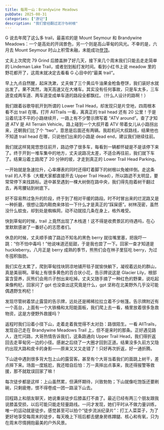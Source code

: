 ```yaml
---
title: 每周一山：Brandywine Meadows
pubDate: 2025-08-31
categories: ["游记"]
description: "我们曾经翻过泥泞与树根"
---
```



G 说去年爬了这么多 trail，最喜欢的是 Mount Seymour 和 Brandywine Meadows：一个是高处的开阔景色，另一个则是高山草甸的风光。不幸的是，六月去 Mount Seymour 时山上积雪未融，未能成功[登顶](https://josiewei2023.github.io/posts/seymour/)。

丈夫上次爬完 79 Grind 后膝盖肿了好几天，接下来几个周末我们只能去走走简单的 Lindeman Lake Trail，或者划划船打发时间。看到小红书上说 meadow 里的野花都开了，这周末就决定去看看 G 心目中的“最美 trail”。

早上九点自然醒，起床洗漱，丈夫做了三个黄瓜牛油果金枪鱼卷饼，我们装好水就出发了。果不其然，海天高速又在大堵车。其实没有任何事故，只是车太多，三车道变成两车道、两车道变成单车道的路段全都飘红。（什么人设计的路啊！）

我们跟着谷歌导航开到所谓的 Lower Trail Head，却发现只是片空地，四周根本看不出 trail 在哪。打开 AllTrails 一看，离真正的 trail head 还有 20 公里！于是沿着坑洼不平的小路继续开，一路上有不少警示牌写着 “ATV around”。查了才知道 ATV 是 All Terrain Vehicle。路上碰到一个大叔开着 ATV 带着女儿从小路拐出来，还朝我们比了个 “two”，意思是后面还有两辆。我趁机问大叔路线，结果他也不知道 trail head 在哪，只说他们出来的小路是 dead end，建议我们继续往前。

我们就这样晃晃悠悠往前开，路边停了很多车，每看到一辆都怀疑是不是该停下来了。终于开到一堆车集中的地方，丈夫说路况太差，不适合再往前，我们就下车了。结果沿着土路爬了 20 分钟的坡，才走到真正的 Lower Trail Head Parking。

一开始就是急速拉升，心率爆表的同时还得盯着脚下的树根以免被绊倒。走这条 trail 的人不多（大概大家都直接开去 Upper Trail Head），所以路迹不太明显，要常常停下来找路标。途中甚至遇到一棵大树倒在路中央，我们得先抱着树干翻过去，再弯腰钻到树底下。

<TwoImageRow
  leftSrc="https://pub-a55ec74b764445bf87cc8622864a75d4.r2.dev/brandy-1.jpg"
  rightSrc="https://pub-a55ec74b764445bf87cc8622864a75d4.r2.dev/brandy-2.jpg"
  alt="路况极差的trail"
/>

好不容易熬过急升的阶段，终于到了相对平缓的路段。时不时冒出来的烂泥路又是一种折磨，很想让国内鞋商来体验一下什么才是真正的“踩屎感”。树林茂密，虽然没什么蚊虫，却到处是蜘蛛网，动不动就挂几条在身上，格外难受。

<TwoImageRow
  leftSrc="https://pub-a55ec74b764445bf87cc8622864a75d4.r2.dev/brandy-3.jpg"
  rightSrc="https://pub-a55ec74b764445bf87cc8622864a75d4.r2.dev/brandy-4.jpg"
  alt="阳光下的蛛网好像金色唱片"
/>

快到草甸的时候，trail 上竟然出现了木栈道！这不得是收费景区的待遇吗，在心里默默感谢了一番好心的志愿者们。

<ImageComponent
  src="https://pub-a55ec74b764445bf87cc8622864a75d4.r2.dev/brandywine-10.jpg"
  alt="一代木栈道和旁边的二代木栈道"
/>

休息的时候，丈夫顺手摘了路边不知名的黑色 berry 就往嘴里塞，把我吓一跳：“你不怕中毒吗！”他说味道还挺甜，于是我也尝了一下。回家一查才知道是 huckleberry。八月正是 berry 成熟的季节，熊熊们会在林子里狂吃 berry，为过冬囤积脂肪。

<ImageComponent
  src="https://pub-a55ec74b764445bf87cc8622864a75d4.r2.dev/brandywine-5.jpg"
  alt="美丽！"
/>

我们实在太累了，爬到草甸找块阴凉地铺开毯子就愉快躺下，凝视着远处的群山，真是美丽啊。草甸上有很多黄色的百合状小花，告示牌说这是 Glacier Lily，根部富含营养，灰熊们会用爪子刨出来吃掉。丈夫又随手摘了一种红色的野果，说吃起来像枸杞，回家问了 gpt 也没查出这究竟是什么，gpt 坚称在北美野外几乎没可能偶遇野生枸杞！

<TwoImageRow
  leftSrc="https://pub-a55ec74b764445bf87cc8622864a75d4.r2.dev/brandy-6.jpg"
  rightSrc="https://pub-a55ec74b764445bf87cc8622864a75d4.r2.dev/brandy-7.jpg"
  alt="野生枸杞（？）和冰川百合"
/>

发现尽管树着禁止露营的告示牌，远处还是稀稀拉拉立着不少帐篷。告示牌附近有一个高台，上面有一个大铁桶和太阳能面板，我们爬上去一看，桶里放着很多急救物资，这是方便野外救援吗？

<TwoImageRow
  leftSrc="https://pub-a55ec74b764445bf87cc8622864a75d4.r2.dev/brandy-8.jpg"
  rightSrc="https://pub-a55ec74b764445bf87cc8622864a75d4.r2.dev/brandy-9.jpg"
  alt="救援物资高台"
/>

返程时我们沿着小径下山，走着走着我觉得不太对劲：路很陌生。一看 AllTrails，发现自己走在 Brandywine Meadows Trail 上，但不是来时的那条。正好遇见路人，连忙问路，大哥热情告诉我们，这条路通向 Upper Trail Head，我们得折返回去走草甸另一边的小径。感谢之后绕了一大圈才回到正道。结果没多久前方又隐约出现大路和皮卡的身影——原来又又又走错了！只好再次折返，好一通折腾。

下山途中遇到很多背大包上山的露营客。甚至有个大哥当着我们的面跳上树干，差点摔下来。场面一度尴尬，我还暗自后怕：万一真摔出点事来，我还得报警等救援，那不就耽误回家了嘛！

每次徒步都是这样：上山虽然累，但满怀期待，兴致勃勃；下山就像吃饱饭还要刷碗，只剩疲倦，恨不得卷成一团一路滚下山去。

回程路上和朋友聊天，她说重装徒步后膝盖打不直了。最近已经有两三个朋友跟我说膝盖受损，以后可能只能走轻量路线。一问才发现，她们平时从不做力量训练，唯一的运动就是徒步。感觉甚至可以拍个“徒步流派纪录片”：打工人菜菜子，为了更好地享受每周末的徒步，每天晚上下班后都去健身房练蹲腿、核心和有氧，只为在周末尽情拥抱最美的户外风景。
